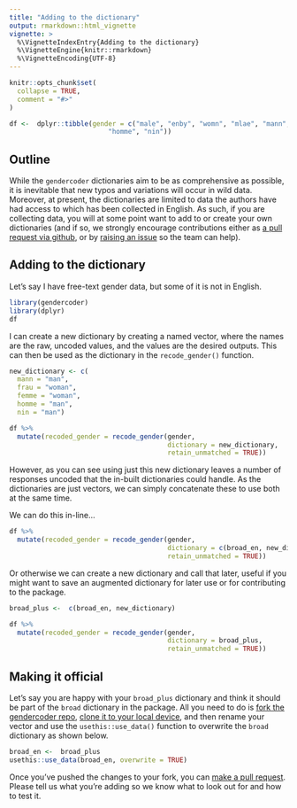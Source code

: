 ```yaml
---
title: "Adding to the dictionary"
output: rmarkdown::html_vignette
vignette: >
  %\VignetteIndexEntry{Adding to the dictionary}
  %\VignetteEngine{knitr::rmarkdown}
  %\VignetteEncoding{UTF-8}
---
```


```r
knitr::opts_chunk$set(
  collapse = TRUE,
  comment = "#>"
)
```

```r
df <-  dplyr::tibble(gender = c("male", "enby", "womn", "mlae", "mann", "frau", "femme", 
                         "homme", "nin"))
```
## Outline

While the `gendercoder` dictionaries aim to be as comprehensive as possible, it
is inevitable that new typos and variations will occur in wild data. Moreover, 
at present, the dictionaries are limited to data the authors have had access to 
which has been collected in English. As such, if you are collecting data, you 
will at some point want to add to or create your own dictionaries (and if so, 
we strongly encourage contributions either as [a pull request via github](https://github.com/ropenscilabs/gendercoder), or by [raising an issue](https://github.com/ropenscilabs/gendercoder/issues/new) so the team can 
help).

## Adding to the dictionary

Let's say I have free-text gender data, but some of it is not in English.

```r
library(gendercoder)
library(dplyr)
df
```

I can create a new dictionary by creating a named vector, where the names are 
the raw, uncoded values, and the values are the desired outputs. This can then 
be used as the dictionary in the `recode_gender()` function.

```r
new_dictionary <- c(
  mann = "man", 
  frau = "woman", 
  femme = "woman", 
  homme = "man", 
  nin = "man")

df %>% 
  mutate(recoded_gender = recode_gender(gender, 
                                        dictionary = new_dictionary, 
                                        retain_unmatched = TRUE))

```
However, as you can see using just this new dictionary leaves a number of 
responses uncoded that the in-built dictionaries could handle. As the 
dictionaries are just vectors, we can simply concatenate these to use both at 
the same time. 

We can do this in-line...

```r
df %>% 
  mutate(recoded_gender = recode_gender(gender, 
                                        dictionary = c(broad_en, new_dictionary), 
                                        retain_unmatched = TRUE))
```
Or otherwise we can create a new dictionary and call that later, useful if you 
might want to save an augmented dictionary for later use or for contributing to 
the package.
```r
broad_plus <-  c(broad_en, new_dictionary)

df %>% 
  mutate(recoded_gender = recode_gender(gender, 
                                        dictionary = broad_plus, 
                                        retain_unmatched = TRUE))
```

## Making it official

Let's say you are happy with your `broad_plus` dictionary and think it should be 
part of the `broad` dictionary in the package. All you need to do is [fork the 
gendercoder repo](https://docs.github.com/en/get-started/quickstart/fork-a-repo), 
[clone it to your local device](https://docs.github.com/en/github/creating-cloning-and-archiving-repositories/cloning-a-repository-from-github/cloning-a-repository), and then rename 
your vector and use the `usethis::use_data()` function to overwrite the `broad` 
dictionary as shown below. 

```r
broad_en <-  broad_plus
usethis::use_data(broad_en, overwrite = TRUE)
```

Once you've pushed the changes to your fork, you can [make a pull request](https://docs.github.com/en/github/collaborating-with-pull-requests/proposing-changes-to-your-work-with-pull-requests/creating-a-pull-request-from-a-fork). Please tell us 
what you're adding so we know what to look out for and how to test it.  

